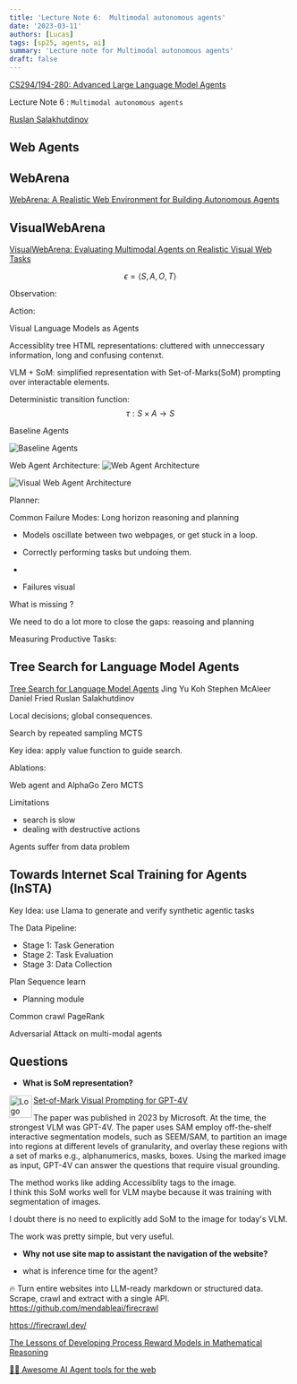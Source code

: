 ```yaml
---
title: 'Lecture Note 6:  Multimodal autonomous agents'
date: '2023-03-11'
authors: [Lucas]
tags: [sp25, agents, ai]
summary: 'Lecture note for Multimodal autonomous agents'
draft: false
---
```


[CS294/194-280: Advanced Large Language Model Agents](https://llmagents-learning.org/sp25)

Lecture Note 6 : `Multimodal autonomous agents`

[Ruslan Salakhutdinov](https://www.cs.toronto.edu/~rsalakhu/)

<TOCInline toc={props.toc} toHeading={3} />

## Web Agents

## WebArena

[WebArena: A Realistic Web Environment for Building Autonomous Agents](https://webarena.dev/)

## VisualWebArena

[VisualWebArena: Evaluating Multimodal Agents on Realistic Visual Web Tasks](https://jykoh.com/vwa)

$$ \epsilon = \langle S, A, O, T \rangle $$

Observation:

Action:

Visual Language Models as Agents

Accessiblity tree HTML representations: cluttered with unneccessary information, long and confusing contenxt.

VLM + SoM: simplified representation with Set-of-Marks(SoM) prompting over interactable elements.

Deterministic transition function:
$$ \tau: S \times A \rightarrow S $$

Baseline Agents

![Baseline Agents](/imgs/blog/2025/sp25/baseline_agents.png)

Web Agent Architecture:
![Web Agent Architecture](/imgs/blog/2025/sp25/web_agent_arch.png)

![Visual Web Agent Architecture](/imgs/blog/2025/sp25/visualwebarena.png)

Planner:

Common Failure Modes:
Long horizon reasoning and planning

- Models oscillate between two webpages, or get stuck in a loop.
- Correctly performing tasks but undoing them.
-

- Failures visual

What is missing ?

We need to do a lot more to close the gaps:
reasoing and planning

Measuring Productive Tasks:

## Tree Search for Language Model Agents

[Tree Search for Language Model Agents](https://jykoh.com/search-agents)
Jing Yu Koh Stephen McAleer Daniel Fried Ruslan Salakhutdinov

Local decisions; global consequences.

Search by repeated sampling
MCTS

Key idea: apply value function to guide search.

Ablations:

Web agent and AlphaGo Zero MCTS

Limitations

- search is slow
- dealing with destructive actions

Agents suffer from data problem

## Towards Internet Scal Training for Agents (InSTA)

Key Idea: use Llama to generate and verify synthetic agentic tasks

The Data Pipeline:

- Stage 1: Task Generation
- Stage 2: Task Evaluation
- Stage 3: Data Collection

Plan Sequence learn

- Planning module

Common crawl PageRank

Adversarial Attack on multi-modal agents

## Questions

- **What is SoM representation?**

<img
  src="https://github.com/microsoft/SoM/raw/main/assets/som_logo.png"
  alt="Logo"
  width="40"
  height="40"
  align="left"
/>
[Set-of-Mark Visual Prompting for GPT-4V](https://github.com/microsoft/SoM)

The paper was published in 2023 by Microsoft.
At the time, the strongest VLM was GPT-4V.
The paper uses SAM employ off-the-shelf interactive segmentation models, such as SEEM/SAM, to partition an image into regions at different levels of granularity, and overlay these regions with a set of marks e.g., alphanumerics, masks, boxes. Using the marked image as input, GPT-4V can answer the questions that require visual grounding.

The method works like adding Accessiblity tags to the image.  
I think this SoM works well for VLM maybe because it was training with segmentation of images.

I doubt there is no need to explicitly add SoM to the image for today's VLM.

The work was pretty simple, but very useful.

- **Why not use site map to assistant the navigation of the website?**

- what is inference time for the agent?

🔥 Turn entire websites into LLM-ready markdown or structured data. Scrape, crawl and extract with a single API.
https://github.com/mendableai/firecrawl

https://firecrawl.dev/

[The Lessons of Developing Process Reward Models in Mathematical Reasoning](https://arxiv.org/abs/2501.07301)

[🤖🛜 Awesome AI Agent tools for the web](https://github.com/Agent-Tools/awesome-autonomous-web)
